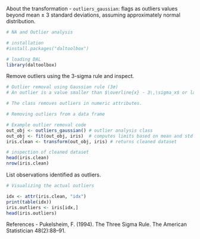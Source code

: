 About the transformation
- `outliers_gaussian`: flags as outliers values beyond mean ± 3 standard deviations, assuming approximately normal distribution.

```r
# NA and Outlier analysis

# installation 
#install.packages("daltoolbox")

# loading DAL
library(daltoolbox) 
```

Remove outliers using the 3-sigma rule and inspect.
```r
# Outlier removal using Gaussian rule (3σ)
# An outlier is a value smaller than $\overline{x} - 3\,\sigma_x$ or larger than $\overline{x} + 3\,\sigma_x$.

# The class removes outliers in numeric attributes.

# Removing outliers from a data frame

# Example outlier removal code
out_obj <- outliers_gaussian() # outlier analysis class
out_obj <- fit(out_obj, iris)  # computes limits based on mean and std dev
iris.clean <- transform(out_obj, iris) # returns cleaned dataset

# inspection of cleaned dataset
head(iris.clean)
nrow(iris.clean)
```

List observations identified as outliers.
```r
# Visualizing the actual outliers

idx <- attr(iris.clean, "idx")
print(table(idx))
iris.outliers <- iris[idx,]
head(iris.outliers)
```

References
- Pukelsheim, F. (1994). The Three Sigma Rule. The American Statistician 48(2):88–91.
